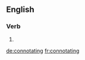 
==English==

===Verb===
{{head|en}}

# {{present participle of|connotate|lang=en}}

[[de:connotating]]
[[fr:connotating]]